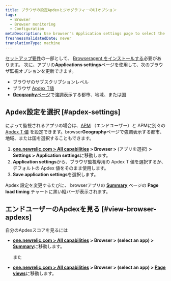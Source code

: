 ```yaml
---
title: ブラウザの設定ApdexとジオグラフィーのUIオプション
tags:
  - Browser
  - Browser monitoring
  - Configuration
metaDescription: Use browser's Application settings page to select the end-user Apdex value and geographical locations.
freshnessValidatedDate: never
translationType: machine
---
```


<InlinePopover type="browser" />[セットアップ要件](/docs/browser/new-relic-browser/welcome-new-relic-browser/compatibility-requirements)の一部として、 [Browseragent をインストールする](/docs/browser/new-relic-browser/installation/install-new-relic-browser-agent)必要があります。 次に、アプリの<DNT>**Applications settings**</DNT>ページを使用して、次のブラウザ監視オプションを更新できます。

* ブラウザのサブスクリプションレベル
* ブラウザ [Apdex T値](/docs/apm/new-relic-apm/apdex/apdex-measuring-user-satisfaction)
* [<DNT>**Geography**</DNT>ページ](/docs/browser/new-relic-browser/browser-pro-features/filterable-geography-webpage-metrics-location)で強調表示する都市、地域、または国

## Apdex設定を選択 [#apdex-settings]

によって監視されるアプリの場合は、[APM](/docs/apm/new-relic-apm/apdex/apdex-measure-user-satisfaction/#apm-apdex) （エンドユーザー）と APMに別々の[ Apdex T 値](/docs/apm/new-relic-apm/apdex/apdex-measuring-user-satisfaction) を設定できます。browser<DNT>**Geography**</DNT>ページで強調表示する都市、地域、または国を選択することもできます。

1. <DNT>**[one.newrelic.com &gt; All capabilities](https://one.newrelic.com/all-capabilities) &gt; Browser &gt;**</DNT> (アプリを選択) <DNT>**&gt; Settings &gt; Application settings**</DNT>に移動します。
2. <DNT>**Application settings**</DNT>から、ブラウザ監視専用の Apdex T 値を選択するか、デフォルトの Apdex 値をそのまま使用します。
3. <DNT>**Save application settings**</DNT>を選択します。

Apdex 設定を変更するたびに、 browserアプリの <DNT>**[Summary](/docs/browser/new-relic-browser/getting-started/browser-overview-website-performance-glance)**</DNT> ページの <DNT>**Page load timing**</DNT> チャートに黒い縦バーが表示されます。

## エンドユーザーのApdexを見る [#view-browser-apdexs]

自分のApdexスコアを見るには

* <DNT>**[one.newrelic.com &gt; All capabilities](https://one.newrelic.com/all-capabilities) &gt; Browser &gt; (select an app) &gt; [Summary](/docs/browser/new-relic-browser/getting-started/browser-overview-website-performance-glance)**</DNT>に移動します。

  また

* <DNT>**[one.newrelic.com &gt; All capabilities](https://one.newrelic.com/all-capabilities) &gt; Browser &gt; (select an app) &gt; [Page views](/docs/browser/new-relic-browser/additional-standard-features/page-views-understanding-your-sites-popularity)**</DNT>に移動します。